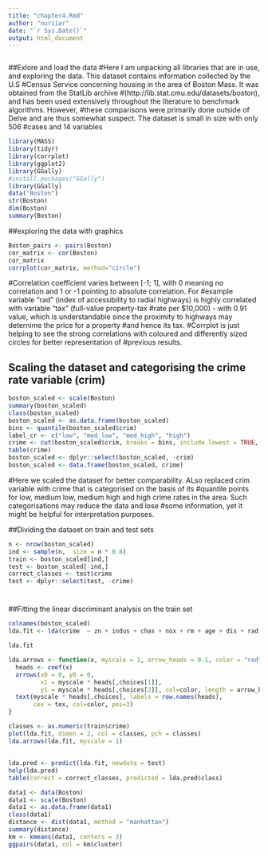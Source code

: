 ```yaml
---
title: "chapter4.Rmd"
author: "nuriiar"
date: "`r Sys.Date()`"
output: html_document
---
```


```r

```

##Exlore and load the data
#Here I am unpacking all libraries that are in use, and exploring the data. This dataset contains information collected by the U.S #Census Service concerning housing in the area of Boston Mass. It was obtained from the StatLib archive #(http://lib.stat.cmu.edu/datasets/boston), and has been used extensively throughout the literature to benchmark algorithms. However, #these comparisons were primarily done outside of Delve and are thus somewhat suspect. The dataset is small in size with only 506 #cases and 14 variables
```r
library(MASS)
library(tidyr)
library(corrplot)
library(ggplot2)
library(GGally)
#install.packages("GGally")
library(GGally)
data("Boston")
str(Boston)
dim(Boston)
summary(Boston)
```
##exploring the data with graphics
```r
Boston_pairs <- pairs(Boston)
cor_matrix <- cor(Boston)
cor_matrix
corrplot(cor_matrix, method="circle")
```
#Correlation coefficient varies between [-1; 1], with 0 meaning no correlation and 1 or -1 pointing to absolute correlation. For #example variable "rad" (index of accessibility to radial highways) is highly correlated with variable "tax" (full-value property-tax #rate per \$10,000) - with 0.91 value, which is understandable since the proximity to highways may deternime the price for a property #and hence its tax.
#Corrplot is just helping to see the strong correlations with coloured and differently sized circles for better representation of #previous results.

## Scaling the dataset and categorising the crime rate variable (crim)
```r

boston_scaled <- scale(Boston)
summary(boston_scaled)
class(boston_scaled)
boston_scaled <- as.data.frame(boston_scaled)
bins <- quantile(boston_scaled$crim)
label_cr <- c("low", "med_low", "med_high", "high")
crime <- cut(boston_scaled$crim, breaks = bins, include.lowest = TRUE, labels = label_cr)
table(crime)
boston_scaled <- dplyr::select(boston_scaled, -crim)
boston_scaled <- data.frame(boston_scaled, crime)
```
#Here we scaled the dataset for better comparability. ALso replaced crim variable with crime that is categorised on the basis of its #quantile points for low, medium low, medium high and high crime rates in the area. Such categorisations may reduce the data and lose #some information, yet it might be helpful for interpretation purposes.

##Dividing the dataset on train and test sets
```r
n <- nrow(boston_scaled)
ind <- sample(n,  size = n * 0.8)
train <- boston_scaled[ind,]
test <- boston_scaled[-ind,]
correct_classes <- test$crime
test <- dplyr::select(test, -crime)
```
#

##Fitting the linear discriminant analysis on the train set
```r
colnames(boston_scaled)
lda.fit <- lda(crime  ~ zn + indus + chas + nox + rm + age + dis + rad + tax + ptratio + black + lstat + medv, data = train)

lda.fit

lda.arrows <- function(x, myscale = 1, arrow_heads = 0.1, color = "red", tex = 0.75, choices = c(1,2)){
  heads <- coef(x)
  arrows(x0 = 0, y0 = 0, 
         x1 = myscale * heads[,choices[1]], 
         y1 = myscale * heads[,choices[2]], col=color, length = arrow_heads)
  text(myscale * heads[,choices], labels = row.names(heads), 
       cex = tex, col=color, pos=3)
}

classes <- as.numeric(train$crime)
plot(lda.fit, dimen = 2, col = classes, pch = classes)
lda.arrows(lda.fit, myscale = 1)
```


##
```r
lda.pred <- predict(lda.fit, newdata = test)
help(lda.pred)
table(correct = correct_classes, predicted = lda.pred$class)

```


```r
data1 <- data(Boston)
data1 <- scale(Boston)
data1 <- as.data.frame(data1)
class(data1)
distance <- dist(data1, method = "manhattan")
summary(distance)
km <- kmeans(data1, centers = 3)
ggpairs(data1, col = km$cluster)

```






